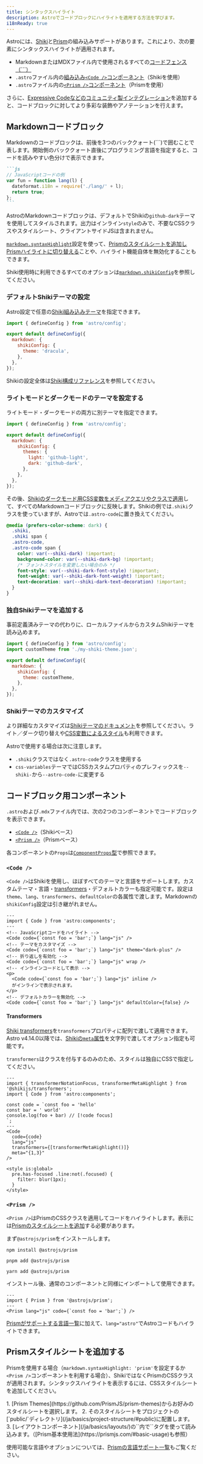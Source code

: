 ```yaml
---
title: シンタックスハイライト
description: Astroでコードブロックにハイライトを適用する方法を学びます。
i18nReady: true
---
```


Astroには、[Shiki](https://shiki.style/)と[Prism](https://prismjs.com/)の組み込みサポートがあります。これにより、次の要素にシンタックスハイライトが適用されます。

- MarkdownまたはMDXファイル内で使用されるすべての[コードフェンス（\`\`\`）](#markdownコードブロック)
- `.astro`ファイル内の[組み込み`<Code />`コンポーネント](#code-)（Shikiを使用）
- `.astro`ファイル内の[`<Prism />`コンポーネント](#prism-)（Prismを使用）

さらに、[Expressive Codeなどのコミュニティ製インテグレーション](https://astro.build/integrations/?search=syntax+highlight)を追加すると、コードブロックに対してより多彩な装飾やアノテーションを行えます。

## Markdownコードブロック

Markdownのコードブロックは、前後を3つのバッククォート(\`\`\`)で囲むことで表します。開始側のバッククォート直後にプログラミング言語を指定すると、コードを読みやすい色分けで表示できます。

````markdown
```js
// JavaScriptコードの例
var fun = function lang(l) {
  dateformat.i18n = require('./lang/' + l);
  return true;
};
```
``````

AstroのMarkdownコードブロックは、デフォルトでShikiの`github-dark`テーマを使用してスタイルされます。出力はインライン`style`のみで、不要なCSSクラスやスタイルシート、クライアントサイドJSは含まれません。

[`markdown.syntaxHighlight`](/ja/reference/configuration-reference/#markdownsyntaxhighlight)設定を使って、[Prismのスタイルシートを追加しPrismハイライトに切り替える](#prismスタイルシートを追加する)ことや、ハイライト機能自体を無効化することもできます。

<ReadMore>Shiki使用時に利用できるすべてのオプションは[`markdown.shikiConfig`](/ja/reference/configuration-reference/#markdownshikiconfig)を参照してください。</ReadMore>

### デフォルトShikiテーマの設定

Astro設定で任意の[Shiki組み込みテーマ](https://shiki.style/themes)を指定できます。

```js title="astro.config.mjs" {6}
import { defineConfig } from 'astro/config';

export default defineConfig({
  markdown: {
    shikiConfig: {
      theme: 'dracula',
    },
  },
});
```

<ReadMore>Shikiの設定全体は[Shiki構成リファレンス](/ja/reference/configuration-reference/#markdownshikiconfig)を参照してください。</ReadMore>

### ライトモードとダークモードのテーマを設定する

ライトモード・ダークモードの両方に別テーマを指定できます。

```js title="astro.config.mjs" {6-9}
import { defineConfig } from 'astro/config';

export default defineConfig({
  markdown: {
    shikiConfig: {
      themes: {
        light: 'github-light',
        dark: 'github-dark',
      },
    },
  },
});
```

その後、[Shikiのダークモード用CSS変数をメディアクエリやクラスで適用](https://shiki.style/guide/dual-themes#query-based-dark-mode)して、すべてのMarkdownコードブロックに反映します。Shikiの例では`.shiki`クラスを使っていますが、Astroでは`.astro-code`に置き換えてください。

```css title="src/styles/global.css" del={2,3} ins={4,5}
@media (prefers-color-scheme: dark) {
  .shiki,
  .shiki span {
  .astro-code,
  .astro-code span {
    color: var(--shiki-dark) !important;
    background-color: var(--shiki-dark-bg) !important;
    /* フォントスタイルを変更したい場合のみ */
    font-style: var(--shiki-dark-font-style) !important;
    font-weight: var(--shiki-dark-font-weight) !important;
    text-decoration: var(--shiki-dark-text-decoration) !important;
  }
}
```

### 独自Shikiテーマを追加する

事前定義済みテーマの代わりに、ローカルファイルからカスタムShikiテーマを読み込めます。

```js title="astro.config.mjs" ins={2,7}
import { defineConfig } from 'astro/config';
import customTheme from './my-shiki-theme.json';

export default defineConfig({
  markdown: {
    shikiConfig: {
      theme: customTheme,
    },
  },
});
```

### Shikiテーマのカスタマイズ

より詳細なカスタマイズは[Shikiテーマのドキュメント](https://shiki.style/themes)を参照してください。ライト／ダーク切り替えや[CSS変数によるスタイル](https://shiki.style/guide/theme-colors#css-variables-theme)も利用できます。

Astroで使用する場合は次に注意します。

- `.shiki`クラスではなく`.astro-code`クラスを使用する  
- `css-variables`テーマではCSSカスタムプロパティのプレフィックスを`--shiki-`から`--astro-code-`に変更する  

## コードブロック用コンポーネント

`.astro`および`.mdx`ファイル内では、次の2つのコンポーネントでコードブロックを表示できます。

- [`<Code />`](#code-)（Shikiベース）
- [`<Prism />`](#prism-)（Prismベース）

各コンポーネントの`Props`は[`ComponentProps`型](/ja/guides/typescript/#componentprops-type)で参照できます。

### `<Code />`

`<Code />`はShikiを使用し、ほぼすべてのテーマと言語をサポートします。カスタムテーマ・言語・[transformers](#transformers)・デフォルトカラーも指定可能です。設定は`theme`、`lang`、`transformers`、`defaultColor`の各属性で渡します。Markdownの`shikiConfig`設定は引き継がれません。

```astro
---
import { Code } from 'astro:components';
---
<!-- JavaScriptコードをハイライト -->
<Code code={`const foo = 'bar';`} lang="js" />
<!-- テーマをカスタマイズ -->
<Code code={`const foo = 'bar';`} lang="js" theme="dark-plus" />
<!-- 折り返しを有効化 -->
<Code code={`const foo = 'bar';`} lang="js" wrap />
<!-- インラインコードとして表示 -->
<p>
  <Code code={`const foo = 'bar';`} lang="js" inline />
  がインラインで表示されます。
</p>
<!-- デフォルトカラーを無効化 -->
<Code code={`const foo = 'bar';`} lang="js" defaultColor={false} />
```

#### Transformers

<p><Since v="4.11.0" /></p>

[Shiki transformers](https://shiki.style/packages/transformers#shikijs-transformers)を`transformers`プロパティに配列で渡して適用できます。Astro v4.14.0以降では、[Shikiの`meta`属性](https://shiki.style/guide/transformers#meta)を文字列で渡してオプション指定も可能です。

`transformers`はクラスを付与するのみのため、スタイルは独自にCSSで指定してください。

```astro title="src/pages/index.astro" {12-13}
---
import { transformerNotationFocus, transformerMetaHighlight } from '@shikijs/transformers';
import { Code } from 'astro:components';

const code = `const foo = 'hello'
const bar = ' world'
console.log(foo + bar) // [!code focus]
`;
---
<Code
  code={code}
  lang="js"
  transformers={[transformerMetaHighlight()]}
  meta="{1,3}"
/>

<style is:global>
  pre.has-focused .line:not(.focused) {
    filter: blur(1px);
  }
</style>
```

### `<Prism />`

`<Prism />`はPrismのCSSクラスを適用してコードをハイライトします。表示には[Prismのスタイルシートを追加](#prismスタイルシートを追加する)する必要があります。

まず`@astrojs/prism`をインストールします。

<PackageManagerTabs>
  <Fragment slot="npm">

  ```shell
  npm install @astrojs/prism
  ```

  </Fragment>
  <Fragment slot="pnpm">

  ```shell
  pnpm add @astrojs/prism
  ```

  </Fragment>
  <Fragment slot="yarn">

  ```shell
  yarn add @astrojs/prism
  ```

  </Fragment>
</PackageManagerTabs>

インストール後、通常のコンポーネントと同様にインポートして使用できます。

```astro
---
import { Prism } from '@astrojs/prism';
---
<Prism lang="js" code={`const foo = 'bar';`} />
```

[Prismがサポートする言語一覧](https://prismjs.com/#supported-languages)に加えて、`lang="astro"`でAstroコードもハイライトできます。

## Prismスタイルシートを追加する

Prismを使用する場合（`markdown.syntaxHighlight: 'prism'`を設定するか`<Prism />`コンポーネントを利用する場合）、ShikiではなくPrismのCSSクラスが適用されます。シンタックスハイライトを表示するには、CSSスタイルシートを追加してください。

<Steps>
1. [Prism Themes](https://github.com/PrismJS/prism-themes)からお好みのスタイルシートを選択します。  
2. そのスタイルシートをプロジェクトの[`public/`ディレクトリ](/ja/basics/project-structure/#public)に配置します。  
3. [レイアウトコンポーネント](/ja/basics/layouts/)の`<head>`内で`<link>`タグを使って読み込みます。（[Prism基本使用法](https://prismjs.com/#basic-usage)も参照）
</Steps>

使用可能な言語やオプションについては、[Prismの言語サポート一覧](https://prismjs.com/#supported-languages)もご覧ください。
